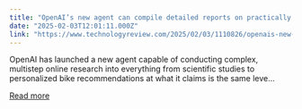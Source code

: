 ```yaml
---
title: "OpenAI’s new agent can compile detailed reports on practically any topic"
date: "2025-02-03T12:01:11.000Z"
link: "https://www.technologyreview.com/2025/02/03/1110826/openais-new-agent-can-compile-detailed-reports-on-practically-any-topic/"
---
```


OpenAI has launched a new agent capable of conducting complex, multistep online research into everything from scientific studies to personalized bike recommendations at what it claims is the same leve...

[Read more](https://www.technologyreview.com/2025/02/03/1110826/openais-new-agent-can-compile-detailed-reports-on-practically-any-topic/)
